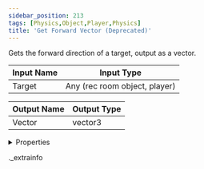 ```yaml
---
sidebar_position: 213
tags: [Physics,Object,Player,Physics]
title: 'Get Forward Vector (Deprecated)'
---
```


Gets the forward direction of a target, output as a vector.



<IChip uuid="88f95338-d1a6-4fad-8424-d714d651f6ac" />

| Input Name | Input Type |
|-----------|-----------|
| Target | Any (rec room object, player) |

| Output Name | Output Type |
|-----------|-----------|
| Vector | vector3 |


<details>
  <summary>Properties</summary>
  <div>
    <div>
    <table>
      <thead>
        <tr>
          <th>Room availability:</th>
          <th>Available everywhere</th>
        </tr>
        <tr>
          <th>Is beta required?</th>
          <th>No</th>
        </tr>
        <tr>
          <th>Is this chip a trolling risk?</th>
          <th>No</th>
        </tr>
        <tr>
          <th>Is this chip a role assignment risk?</th>
          <th>No</th>
        </tr>
        <tr>
          <th>Chip UUID</th>
          <th>88f95338-d1a6-4fad-8424-d714d651f6ac</th>
        </tr>
      </thead>
    </table>
    </div>
  </div>
</details>

._extrainfo